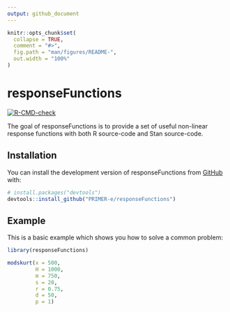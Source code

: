 ```yaml
---
output: github_document
---
```


<!-- README.md is generated from README.Rmd. Please edit that file -->

```r
knitr::opts_chunk$set(
  collapse = TRUE,
  comment = "#>",
  fig.path = "man/figures/README-",
  out.width = "100%"
)
```

# responseFunctions

<!-- badges: start -->
[![R-CMD-check](https://github.com/PRIMER-e/responseFunctions/workflows/R-CMD-check/badge.svg)](https://github.com/PRIMER-e/responseFunctions/actions)
<!-- badges: end -->

The goal of responseFunctions is to provide a set of useful non-linear response functions with both R source-code and Stan source-code.

## Installation

You can install the development version of responseFunctions from [GitHub](https://github.com/) with:

``` r
# install.packages("devtools")
devtools::install_github("PRIMER-e/responseFunctions")
```

## Example

This is a basic example which shows you how to solve a common problem:

```r
library(responseFunctions)

modskurt(x = 500,
         H = 1000,
         m = 750,
         s = 20,
         r = 0.75,
         d = 50,
         p = 1)
```

